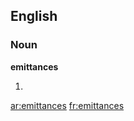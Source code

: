 ==English==

===Noun===
'''emittances'''

# {{plural of|[[emittance]]}}

[[ar:emittances]]
[[fr:emittances]]